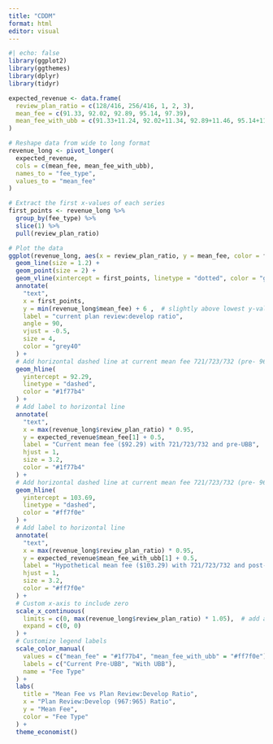 ```yaml
---
title: "CDDM"
format: html
editor: visual
---
```


```r
#| echo: false
library(ggplot2)
library(ggthemes)
library(dplyr)
library(tidyr)
```

```r
expected_revenue <- data.frame(
  review_plan_ratio = c(128/416, 256/416, 1, 2, 3),
  mean_fee = c(91.33, 92.02, 92.89, 95.14, 97.39),
  mean_fee_with_ubb = c(91.33+11.24, 92.02+11.34, 92.89+11.46, 95.14+11.77, 97.39+12.08)
)
```

```r
# Reshape data from wide to long format
revenue_long <- pivot_longer(
  expected_revenue,
  cols = c(mean_fee, mean_fee_with_ubb),
  names_to = "fee_type",
  values_to = "mean_fee"
)

# Extract the first x-values of each series
first_points <- revenue_long %>%
  group_by(fee_type) %>%
  slice(1) %>%
  pull(review_plan_ratio)

# Plot the data
ggplot(revenue_long, aes(x = review_plan_ratio, y = mean_fee, color = fee_type)) +
  geom_line(size = 1.2) +
  geom_point(size = 2) +
  geom_vline(xintercept = first_points, linetype = "dotted", color = "grey40") +
  annotate(
    "text",
    x = first_points,
    y = min(revenue_long$mean_fee) + 6 ,  # slightly above lowest y-value
    label = "current plan review:develop ratio",
    angle = 90,
    vjust = -0.5,
    size = 4,
    color = "grey40"
  ) +
  # Add horizontal dashed line at current mean fee 721/723/732 (pre- 967/965)
  geom_hline(
    yintercept = 92.29,
    linetype = "dashed",
    color = "#1f77b4"
  ) +
  # Add label to horizontal line
  annotate(
    "text",
    x = max(revenue_long$review_plan_ratio) * 0.95,
    y = expected_revenue$mean_fee[1] + 0.5,
    label = "Current mean fee ($92.29) with 721/723/732 and pre-UBB",
    hjust = 1,
    size = 3.2,
    color = "#1f77b4"
  ) +
  # Add horizontal dashed line at current mean fee 721/723/732 (pre- 967/965)
  geom_hline(
    yintercept = 103.69,
    linetype = "dashed",
    color = "#ff7f0e"
  ) +
  # Add label to horizontal line
  annotate(
    "text",
    x = max(revenue_long$review_plan_ratio) * 0.95,
    y = expected_revenue$mean_fee_with_ubb[1] + 0.5,
    label = "Hypothetical mean fee ($103.29) with 721/723/732 and post-UBB",
    hjust = 1,
    size = 3.2,
    color = "#ff7f0e"
  ) +
  # Custom x-axis to include zero
  scale_x_continuous(
    limits = c(0, max(revenue_long$review_plan_ratio) * 1.05),  # add a little padding
    expand = c(0, 0)
  ) +
  # Customize legend labels
  scale_color_manual(
    values = c("mean_fee" = "#1f77b4", "mean_fee_with_ubb" = "#ff7f0e"),
    labels = c("Current Pre-UBB", "With UBB"),
    name = "Fee Type"
  ) +
  labs(
    title = "Mean Fee vs Plan Review:Develop Ratio",
    x = "Plan Review:Develop (967:965) Ratio",
    y = "Mean Fee",
    color = "Fee Type"
  ) +
  theme_economist()

```
